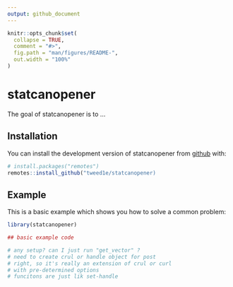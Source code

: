 ```yaml
---
output: github_document
---
```


<!-- README.md is generated from README.Rmd. Please edit that file -->

```r
knitr::opts_chunk$set(
  collapse = TRUE,
  comment = "#>",
  fig.path = "man/figures/README-",
  out.width = "100%"
)
```

# statcanopener

<!-- badges: start -->
<!-- badges: end -->

The goal of statcanopener is to ...

## Installation

<!-- You can install the released version of statcanopener from [CRAN](https://CRAN.R-project.org) with: -->

You can install the development version of statcanopener from [github](https://github/tweed1e/statcanopener) with:

``` r
# install.packages("remotes")
remotes::install_github("tweed1e/statcanopener)
```

## Example

This is a basic example which shows you how to solve a common problem:

```r
library(statcanopener)

## basic example code

# any setup? can I just run "get_vector" ?
# need to create crul or handle object for post
# right, so it's really an extension of crul or curl
# with pre-determined options
# funcitons are just lik set-handle

```
